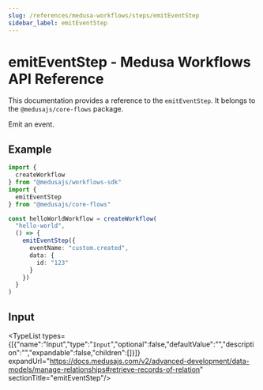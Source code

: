 ```yaml
---
slug: /references/medusa-workflows/steps/emitEventStep
sidebar_label: emitEventStep
---
```



# emitEventStep - Medusa Workflows API Reference

This documentation provides a reference to the `emitEventStep`. It belongs to the `@medusajs/core-flows` package.

Emit an event.

## Example

```ts
import { 
  createWorkflow
} from "@medusajs/workflows-sdk"
import {
  emitEventStep
} from "@medusajs/core-flows"

const helloWorldWorkflow = createWorkflow(
  "hello-world",
  () => {
    emitEventStep({
      eventName: "custom.created",
      data: {
        id: "123"
      }
    })
  }
)
```

## Input

<TypeList types={[{"name":"Input","type":"`Input`","optional":false,"defaultValue":"","description":"","expandable":false,"children":[]}]} expandUrl="https://docs.medusajs.com/v2/advanced-development/data-models/manage-relationships#retrieve-records-of-relation" sectionTitle="emitEventStep"/>
